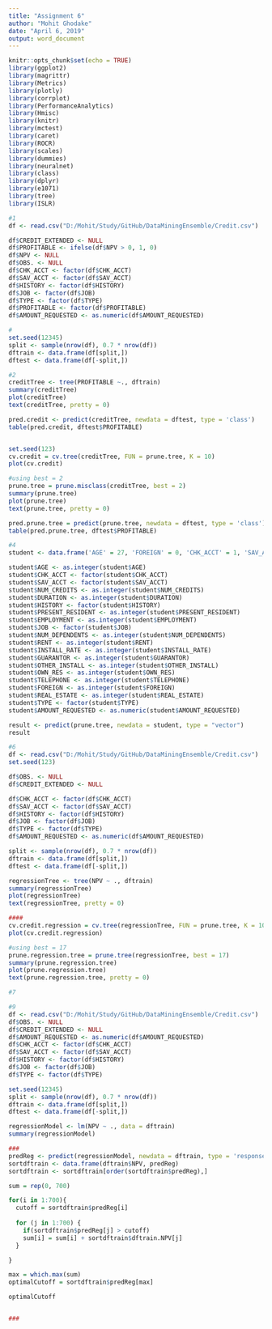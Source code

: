 ```yaml
---
title: "Assignment 6"
author: "Mohit Ghodake"
date: "April 6, 2019"
output: word_document
---
```


```r
knitr::opts_chunk$set(echo = TRUE)
library(ggplot2)
library(magrittr)
library(Metrics)
library(plotly)
library(corrplot)
library(PerformanceAnalytics)
library(Hmisc)
library(knitr)
library(mctest)
library(caret)
library(ROCR)
library(scales)
library(dummies)
library(neuralnet)
library(class)
library(dplyr)
library(e1071)
library(tree)
library(ISLR)
```



```r
#1
df <- read.csv("D:/Mohit/Study/GitHub/DataMiningEnsemble/Credit.csv")

df$CREDIT_EXTENDED <- NULL
df$PROFITABLE <- ifelse(df$NPV > 0, 1, 0)
df$NPV <- NULL
df$OBS. <- NULL
df$CHK_ACCT <- factor(df$CHK_ACCT)
df$SAV_ACCT <- factor(df$SAV_ACCT)
df$HISTORY <- factor(df$HISTORY)
df$JOB <- factor(df$JOB)
df$TYPE <- factor(df$TYPE)
df$PROFITABLE <- factor(df$PROFITABLE)
df$AMOUNT_REQUESTED <- as.numeric(df$AMOUNT_REQUESTED)

#
set.seed(12345)
split <- sample(nrow(df), 0.7 * nrow(df))
dftrain <- data.frame(df[split,])
dftest <- data.frame(df[-split,])
```



```r
#2
creditTree <- tree(PROFITABLE ~., dftrain)
summary(creditTree)
plot(creditTree)
text(creditTree, pretty = 0)

pred.credit <- predict(creditTree, newdata = dftest, type = 'class')
table(pred.credit, dftest$PROFITABLE)


set.seed(123)
cv.credit = cv.tree(creditTree, FUN = prune.tree, K = 10)
plot(cv.credit)

#using best = 2
prune.tree = prune.misclass(creditTree, best = 2)
summary(prune.tree)
plot(prune.tree)
text(prune.tree, pretty = 0)

pred.prune.tree = predict(prune.tree, newdata = dftest, type = 'class')
table(pred.prune.tree, dftest$PROFITABLE)
```


```r
#4
student <- data.frame('AGE' = 27, 'FOREIGN' = 0, 'CHK_ACCT' = 1, 'SAV_ACCT' = 4, 'NUM_CREDITS' = 1, 'DURATION' = 12, 'REAL_ESTATE' = 0, 'EMPLOYMENT' = 1, 'JOB' = 2, 'NUM_DEPENDENTS' = 1, 'GUARANTOR' = 0, 'TYPE' = 2, 'AMOUNT_REQUESTED' = 4500, 'HISTORY' = 1, 'PRESENT_RESIDENT' = 1, 'INSTALL_RATE' = 3, 'TELEPHONE' = 1, 'OWN_RES' = 0, 'OTHER_INSTALL' = 0, 'RENT' = 1)

student$AGE <- as.integer(student$AGE)
student$CHK_ACCT <- factor(student$CHK_ACCT)
student$SAV_ACCT <- factor(student$SAV_ACCT)
student$NUM_CREDITS <- as.integer(student$NUM_CREDITS)
student$DURATION <- as.integer(student$DURATION)
student$HISTORY <- factor(student$HISTORY)
student$PRESENT_RESIDENT <- as.integer(student$PRESENT_RESIDENT)
student$EMPLOYMENT <- as.integer(student$EMPLOYMENT)
student$JOB <- factor(student$JOB)
student$NUM_DEPENDENTS <- as.integer(student$NUM_DEPENDENTS)
student$RENT <- as.integer(student$RENT)
student$INSTALL_RATE <- as.integer(student$INSTALL_RATE)
student$GUARANTOR <- as.integer(student$GUARANTOR)
student$OTHER_INSTALL <- as.integer(student$OTHER_INSTALL)
student$OWN_RES <- as.integer(student$OWN_RES)
student$TELEPHONE <- as.integer(student$TELEPHONE)
student$FOREIGN <- as.integer(student$FOREIGN)
student$REAL_ESTATE <- as.integer(student$REAL_ESTATE)
student$TYPE <- factor(student$TYPE)
student$AMOUNT_REQUESTED <- as.numeric(student$AMOUNT_REQUESTED)

result <- predict(prune.tree, newdata = student, type = "vector")
result
```


```r
#6
df <- read.csv("D:/Mohit/Study/GitHub/DataMiningEnsemble/Credit.csv")
set.seed(123)

df$OBS. <- NULL
df$CREDIT_EXTENDED <- NULL

df$CHK_ACCT <- factor(df$CHK_ACCT)
df$SAV_ACCT <- factor(df$SAV_ACCT)
df$HISTORY <- factor(df$HISTORY)
df$JOB <- factor(df$JOB)
df$TYPE <- factor(df$TYPE)
df$AMOUNT_REQUESTED <- as.numeric(df$AMOUNT_REQUESTED)

split <- sample(nrow(df), 0.7 * nrow(df))
dftrain <- data.frame(df[split,])
dftest <- data.frame(df[-split,])

regressionTree <- tree(NPV ~ ., dftrain)
summary(regressionTree)
plot(regressionTree)
text(regressionTree, pretty = 0)

####
cv.credit.regression = cv.tree(regressionTree, FUN = prune.tree, K = 10)
plot(cv.credit.regression)

#using best = 17
prune.regression.tree = prune.tree(regressionTree, best = 17)
summary(prune.regression.tree)
plot(prune.regression.tree)
text(prune.regression.tree, pretty = 0)
```

```r
#7

```

```r
#9
df <- read.csv("D:/Mohit/Study/GitHub/DataMiningEnsemble/Credit.csv")
df$OBS. <- NULL
df$CREDIT_EXTENDED <- NULL
df$AMOUNT_REQUESTED <- as.numeric(df$AMOUNT_REQUESTED)
df$CHK_ACCT <- factor(df$CHK_ACCT)
df$SAV_ACCT <- factor(df$SAV_ACCT)
df$HISTORY <- factor(df$HISTORY)
df$JOB <- factor(df$JOB)
df$TYPE <- factor(df$TYPE)

set.seed(12345)
split <- sample(nrow(df), 0.7 * nrow(df))
dftrain <- data.frame(df[split,])
dftest <- data.frame(df[-split,])

regressionModel <- lm(NPV ~ ., data = dftrain)
summary(regressionModel)

###
predReg <- predict(regressionModel, newdata = dftrain, type = 'response')
sortdftrain <- data.frame(dftrain$NPV, predReg)
sortdftrain <- sortdftrain[order(sortdftrain$predReg),]

sum = rep(0, 700)

for(i in 1:700){
  cutoff = sortdftrain$predReg[i]
  
  for (j in 1:700) {
    if(sortdftrain$predReg[j] > cutoff)
    sum[i] = sum[i] + sortdftrain$dftrain.NPV[j]
  }

}

max = which.max(sum)
optimalCutoff = sortdftrain$predReg[max]

optimalCutoff


###

```
